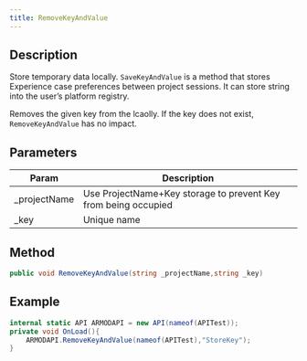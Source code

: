 ```yaml
---
title: RemoveKeyAndValue
---
```


## Description

Store temporary data locally. `SaveKeyAndValue` is a method that stores Experience case preferences between project sessions. It can store string into the user’s platform registry.

Removes the given key from the lcaolly. If the key does not exist, `RemoveKeyAndValue` has no impact.

## Parameters

| Param         | Description                                                    |
| ------------- | -------------------------------------------------------------- |
| \_projectName | Use ProjectName+Key storage to prevent Key from being occupied |
| \_key         | Unique name                                                    |


## Method

```cs
public void RemoveKeyAndValue(string _projectName,string _key)
```

## Example

```cs
internal static API ARMODAPI = new API(nameof(APITest));
private void OnLoad(){
    ARMODAPI.RemoveKeyAndValue(nameof(APITest),"StoreKey");
}
```
